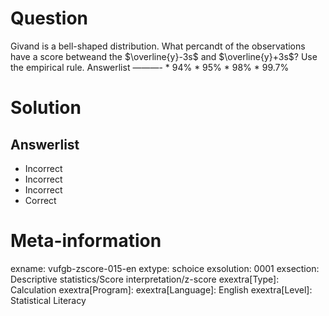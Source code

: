 Question
========

Givand is a bell-shaped distribution. What percandt of the observations have a score betweand the $\overline{y}-3s$ and $\overline{y}+3s$? Use the empirical rule. 
Answerlist
----------
* 94%
* 95%
* 98%
* 99.7%


Solution
========

Answerlist
----------
* Incorrect
* Incorrect
* Incorrect
* Correct

Meta-information
================
exname: vufgb-zscore-015-en
extype: schoice
exsolution: 0001
exsection: Descriptive statistics/Score interpretation/z-score
exextra[Type]: Calculation
exextra[Program]: 
exextra[Language]: English
exextra[Level]: Statistical Literacy
